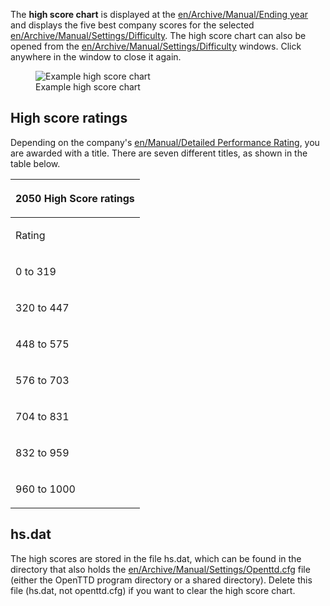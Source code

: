 The '''high score chart''' is displayed at the [[en/Archive/Manual/Ending year]] and displays the five best company scores for the selected [[en/Archive/Manual/Settings/Difficulty]]. The high score chart can also be opened from the [[en/Archive/Manual/Settings/Difficulty]] windows. Click anywhere in the window to close it again.

[[File:en/High score chart.png|frame|center|Example high score chart]]

== High score ratings ==
Depending on the company's [[en/Manual/Detailed Performance Rating]], you are awarded with a title. There are seven different titles, as shown in the table below.

{| {{en/Wikitable}}
|- style="background:#efefef"
!colspan="2"|2050 High Score ratings
|-
!Rating!!Title
|-
|0 to 319||Businessman
|-
|320 to 447||Entrepreneur
|-
|448 to 575||Industrialist
|-
|576 to 703||Capitalist
|-
|704 to 831||Magnate
|-
|832 to 959||Mogul
|-
|960 to 1000||Tycoon of the Century
|}

==hs.dat==
The high scores are stored in the file hs.dat, which can be found in the directory that also holds the [[en/Archive/Manual/Settings/Openttd.cfg]] file (either the OpenTTD program directory or a shared directory). Delete this file (hs.dat, not openttd.cfg) if you want to clear the high score chart.